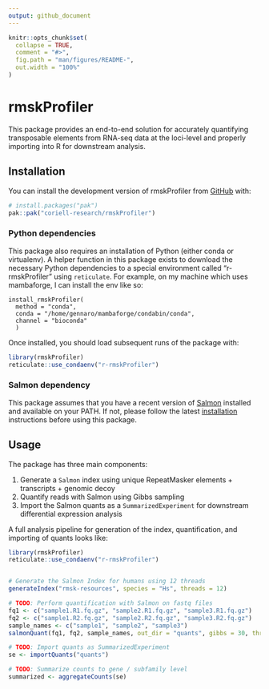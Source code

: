 ```yaml
---
output: github_document
---
```


<!-- README.md is generated from README.Rmd. Please edit that file -->

```r
knitr::opts_chunk$set(
  collapse = TRUE,
  comment = "#>",
  fig.path = "man/figures/README-",
  out.width = "100%"
)
```

# rmskProfiler

<!-- badges: start -->
<!-- badges: end -->

This package provides an end-to-end solution for accurately quantifying 
transposable elements from RNA-seq data at the loci-level and properly importing 
into R for downstream analysis. 

## Installation

You can install the development version of rmskProfiler from [GitHub](https://github.com/) with:

``` r
# install.packages("pak")
pak::pak("coriell-research/rmskProfiler")
```

### Python dependencies

This package also requires an installation of Python (either conda or 
virtualenv). A helper function in this package exists to download the necessary 
Python dependencies to a special environment called "r-rmskProfiler" using 
`reticulate`. For example, on my machine which uses mambaforge, I can install 
the env like so:

```
install_rmskProfiler(
  method = "conda",
  conda = "/home/gennaro/mambaforge/condabin/conda",
  channel = "bioconda"
  )
```

Once installed, you should load subsequent runs of the package with:

```r
library(rmskProfiler)
reticulate::use_condaenv("r-rmskProfiler")
```

### Salmon dependency

This package assumes that you have a recent version of [Salmon](https://salmon.readthedocs.io/en/latest/salmon.html) installed and 
available on your PATH. If not, please follow the latest [installation](https://salmon.readthedocs.io/en/latest/building.html#binary-releases) 
instructions before using this package.

## Usage

The package has three main components:

1. Generate a `Salmon` index using unique RepeatMasker elements + transcripts + genomic decoy
2. Quantify reads with Salmon using Gibbs sampling
3. Import the Salmon quants as a `SummarizedExperiment` for downstream differential expression analysis

A full analysis pipeline for generation of the index, quantification, and 
importing of quants looks like:

```r
library(rmskProfiler)
reticulate::use_condaenv("r-rmskProfiler")


# Generate the Salmon Index for humans using 12 threads
generateIndex("rmsk-resources", species = "Hs", threads = 12)

# TODO: Perform quantification with Salmon on fastq files
fq1 <- c("sample1.R1.fq.gz", "sample2.R1.fq.gz", "sample3.R1.fq.gz")
fq2 <- c("sample1.R2.fq.gz", "sample2.R2.fq.gz", "sample3.R2.fq.gz")
sample_names <- c("sample1", "sample2", "sample3")
salmonQuant(fq1, fq2, sample_names, out_dir = "quants", gibbs = 30, threads = 12)

# TODO: Import quants as SummarizedExperiment
se <- importQuants("quants")

# TODO: Summarize counts to gene / subfamily level
summarized <- aggregateCounts(se)
```
